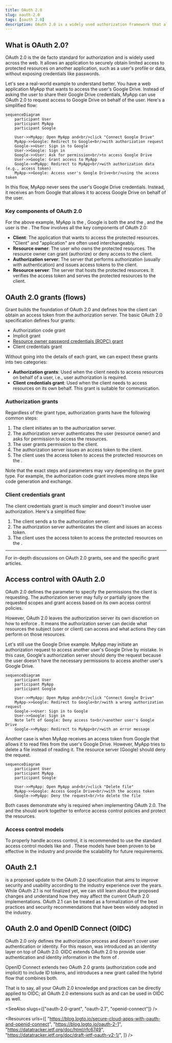 ```yaml
---
title: OAuth 2.0
slug: oauth-2.0
tags: [oauth 2.0]
description: OAuth 2.0 is a widely used authorization framework that allows an application (client) to obtain limited access to protected resources on behalf of a user or the application itself.
---
```


## What is OAuth 2.0?

OAuth 2.0 is the de facto standard for authorization and is widely used across the web. It allows an application to securely obtain limited access to protected resources on another application, such as a user's profile or data, without exposing credentials like passwords.

Let's see a real-world example to understand better. You have a web application MyApp that wants to access the user's Google Drive. Instead of asking the user to share their Google Drive credentials, MyApp can use OAuth 2.0 to request access to Google Drive on behalf of the user. Here's a simplified flow:

```mermaid
sequenceDiagram
    participant User
    participant MyApp
    participant Google

    User->>MyApp: Open MyApp and<br/>click "Connect Google Drive"
    MyApp->>Google: Redirect to Google<br/>with authorization request
    Google->>User: Sign in to Google
    User->>Google: Sign in
    Google->>User: Ask for permission<br/>to access Google Drive
    User->>Google: Grant access to MyApp
    Google->>MyApp: Redirect to MyApp<br/>with authorization data (e.g., access token)
    MyApp->>Google: Access user's Google Drive<br/>using the access token
```

In this flow, MyApp never sees the user's Google Drive credentials. Instead, it receives an <Ref slug="access-token" /> from Google that allows it to access Google Drive on behalf of the user.

### Key components of OAuth 2.0

For the above example, MyApp is the <Ref slug="client" />, Google is both the <Ref slug="authorization-server" /> and the <Ref slug="resource-server" />, and the user is the <Ref slug="resource-owner" />. The flow involves all the key components of OAuth 2.0:

- **Client**: The application that wants to access the protected resources. "Client" and "application" are often used interchangeably.
- **Resource owner**: The user who owns the protected resources. The resource owner can grant (authorize) or deny access to the client.
- **Authorization server**: The server that performs authorization (usually with authentication) and issues access tokens to the client.
- **Resource server**: The server that hosts the protected resources. It verifies the access token and serves the protected resources to the client.

## OAuth 2.0 grants (flows)

<Ref slug="oauth-2.0-grant">Grant</Ref> builds the foundation of OAuth 2.0 and defines how the client can obtain an access token from the authorization server. The basic OAuth 2.0 specification defines four grants: 

- <Ref slug="authorization-code-flow">Authorization code grant</Ref>
- <Ref slug="implicit-flow">Implicit grant</Ref>
- [Resource owner password credentials (ROPC) grant](https://datatracker.ietf.org/doc/html/rfc6749#section-4.3)
- <Ref slug="client-credentials-flow">Client credentials grant</Ref>

Without going into the details of each grant, we can expect these grants into two categories:

- **Authorization grants**: Used when the client needs to access resources on behalf of a user, i.e., user authorization is required.
- **Client credentials grant**: Used when the client needs to access resources on its own behalf. This grant is suitable for <Ref slug="machine-to-machine" /> communication.

### Authorization grants

Regardless of the grant type, authorization grants have the following common steps:

1. The client initiates an <Ref slug="authorization-request" /> to the authorization server.
2. The authorization server authenticates the user (resource owner) and asks for permission to access the resources.
3. The user grants permission to the client.
4. The authorization server issues an access token to the client.
5. The client uses the access token to access the protected resources on the <Ref slug="resource-server" />.

Note that the exact steps and parameters may vary depending on the grant type. For example, the <Ref slug="authorization-code-flow">authorization code grant</Ref> involves more steps like code generation and exchange.

### Client credentials grant

The <Ref slug="client-credentials-flow">client credentials grant</Ref> is much simpler and doesn't involve user authorization. Here's a simplified flow:

1. The client sends a <Ref slug="token-request" /> to the authorization server.
2. The authorization server authenticates the client and issues an access token.
3. The client uses the access token to access the protected resources on the <Ref slug="resource-server" />.

---

For in-depth discussions on OAuth 2.0 grants, see <Ref slug="oauth-2.0-grant" /> and the specific grant articles.

## Access control with OAuth 2.0

OAuth 2.0 defines the <Ref slug="scope" /> parameter to specify the permissions the client is requesting. The authorization server may fully or partially ignore the requested scopes and grant access based on its own access control policies.

However, OAuth 2.0 leaves the authorization server its own discretion on how to enforce <Ref slug="access-control" />. It means the authorization server can decide what resources the subject (user or client) can access and what actions they can perform on those resources.

Let's still use the Google Drive example. MyApp may initiate an authorization request to access another user's Google Drive by mistake. In this case, Google's authorization server should deny the request because the user doesn't have the necessary permissions to access another user's Google Drive.

```mermaid
sequenceDiagram
    participant User
    participant MyApp
    participant Google

    User->>MyApp: Open MyApp and<br/>click "Connect Google Drive"
    MyApp->>Google: Redirect to Google<br/>with a wrong authorization request
    Google->>User: Sign in to Google
    User->>Google: Sign in
    Note left of Google: Deny access to<br/>another user's Google Drive
    Google->>MyApp: Redirect to MyApp<br/>with an error message
```

Another case is when MyApp receives an access token from Google that allows it to read files from the user's Google Drive. However, MyApp tries to delete a file instead of reading it. The resource server (Google) should deny the request.

```mermaid
sequenceDiagram
    participant User
    participant MyApp
    participant Google

    User->>MyApp: Open MyApp and<br/>click "Delete file"
    MyApp->>Google: Access Google Drive<br/>with the access token
    Google->>MyApp: Deny the request<br/>to delete the file
```

Both cases demonstrate why <Ref slug="access-control" /> is required when implementing OAuth 2.0. The <Ref slug="authorization-server" /> and the <Ref slug="resource-server" /> should work together to enforce access control policies and protect the resources.

### Access control models

To properly handle access control, it is recommended to use the standard access control models like <Ref slug="rbac" /> and <Ref slug="abac" />. These models have been proven to be effective in the industry and provide the scalability for future requirements.

## OAuth 2.1

<Ref slug="oauth-2.1" /> is a proposed update to the OAuth 2.0 specification that aims to improve security and usability according to the industry experience over the years. While OAuth 2.1 is not finalized yet, we can still learn about the proposed changes and understand how they may affect the current OAuth 2.0 implementations. OAuth 2.1 can be treated as a formalization of the best practices and security recommendations that have been widely adopted in the industry.

## OAuth 2.0 and OpenID Connect (OIDC)

OAuth 2.0 only defines the authorization process and doesn't cover user authentication or identity. For this reason, <Ref slug="openid-connect" /> was introduced as an identity layer on top of OAuth 2.0. OIDC extends OAuth 2.0 to provide user authentication and identity information in the form of <Ref slug="id-token" />.

OpenID Connect extends two OAuth 2.0 grants (authorization code and implicit) to include ID tokens, and introduces a new grant called the <Ref slug="hybrid-flow">hybrid flow</Ref> that combines both.

That is to say, all your OAuth 2.0 knowledge and practices can be directly applied to OIDC; all OAuth 2.0 extensions such as <Ref slug="pkce" /> and <Ref slug="resource-indicator" /> can be used in OIDC as well.

<SeeAlso slugs={["oauth-2.0-grant", "oauth-2.1", "openid-connect"]} />

<Resources
  urls={[
    "https://blog.logto.io/secure-cloud-apps-with-oauth-and-openid-connect",
    "https://blog.logto.io/oauth-2-1",
    "https://datatracker.ietf.org/doc/html/rfc6749",
    "https://datatracker.ietf.org/doc/draft-ietf-oauth-v2-1/",
  ]}
/>
